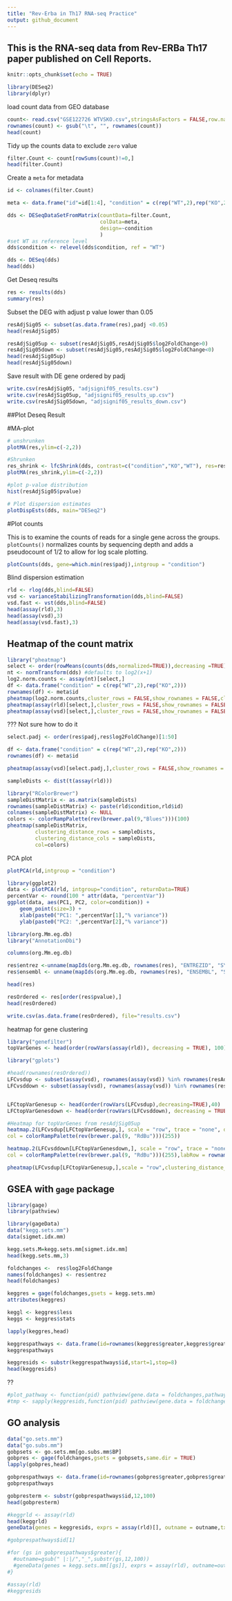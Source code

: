 ```yaml
---
title: "Rev-Erba in Th17 RNA-seq Practice"
output: github_document
---
```

## This is the RNA-seq data from Rev-ERBa Th17 paper published on Cell Reports.

```r
knitr::opts_chunk$set(echo = TRUE)
```


```r
library(DESeq2)
library(dplyr)
```

load count data from GEO database
```r
count<- read.csv("GSE122726 WTVSKO.csv",stringsAsFactors = FALSE,row.names = 1)
rownames(count) <- gsub("\t", "", rownames(count))
head(count)
```

Tidy up the counts data to exclude `zero` value
```r
filter.Count <- count[rowSums(count)!=0,]
head(filter.Count)
```

Create a `meta` for metadata
```r
id <- colnames(filter.Count)
```


```r
meta <- data.frame("id"=id[1:4], "condition" = c(rep("WT",2),rep("KO",2)), stringsAsFactors = FALSE)
```


```r
dds <- DESeqDataSetFromMatrix(countData=filter.Count, 
                              colData=meta, 
                              design=~condition
                              )
#set WT as reference level
dds$condition <- relevel(dds$condition, ref = "WT")

```

```r
dds <- DESeq(dds)
head(dds)
```

Get Deseq results

```r
res <- results(dds)
summary(res)
```

Subset the DEG with adjust p value lower than 0.05
```r
resAdjSig05 <- subset(as.data.frame(res),padj <0.05)
head(resAdjSig05)
```


```r
resAdjSig05up <- subset(resAdjSig05,resAdjSig05$log2FoldChange>0)
resAdjSig05down <- subset(resAdjSig05,resAdjSig05$log2FoldChange<0)
head(resAdjSig05up)
head(resAdjSig05down)
```

Save result with DE gene ordered by padj
```r
write.csv(resAdjSig05, "adjsignif05_results.csv")
write.csv(resAdjSig05up, "adjsignif05_results_up.csv")
write.csv(resAdjSig05down, "adjsignif05_results_down.csv")

```



##Plot Deseq Result

#MA-plot
```r
# unshrunken
plotMA(res,ylim=c(-2,2))
```

```r
#Shrunken
res_shrink <- lfcShrink(dds, contrast=c("condition","KO","WT"), res=res)
plotMA(res_shrink,ylim=c(-2,2))
```
```r
#plot p-value distribution
hist(resAdjSig05$pvalue)
```

```r
# Plot dispersion estimates
plotDispEsts(dds, main="DESeq2")
```


#Plot counts

This is to examine the counts of reads for a single gene across the groups. `plotCounts()` normalizes counts by sequencing depth and adds a pseudocount of 1/2 to allow for log scale plotting. 
```r
plotCounts(dds, gene=which.min(res$padj),intgroup = "condition")

```

Blind dispersion estimation
```r
rld <- rlog(dds,blind=FALSE)
vsd <- varianceStabilizingTransformation(dds,blind=FALSE)
vsd.fast <- vst(dds,blind=FALSE)
head(assay(rld),3)
head(assay(vsd),3)
head(assay(vsd.fast),3)


```

## Heatmap of the count matrix

```r
library("pheatmap")
select <- order(rowMeans(counts(dds,normalized=TRUE)),decreasing =TRUE)[1:20]
nt <- normTransform(dds) #defaults to log2(x+1)
log2.norm.counts <- assay(nt)[select,]
df <- data.frame("condition" = c(rep("WT",2),rep("KO",2)))
rownames(df) <- meta$id
pheatmap(log2.norm.counts,cluster_rows = FALSE,show_rownames = FALSE,cluster_cols = FALSE,annotation_col =df)
pheatmap(assay(rld)[select,],cluster_rows = FALSE,show_rownames = FALSE,cluster_cols = FALSE,annotation_col =df)
pheatmap(assay(vsd)[select,],cluster_rows = FALSE,show_rownames = FALSE,cluster_cols = FALSE,annotation_col =df)

```

??? Not sure how to do it
```r
select.padj <- order(res$padj,res$log2FoldChange)[1:50]

df <- data.frame("condition" = c(rep("WT",2),rep("KO",2)))
rownames(df) <- meta$id

pheatmap(assay(vsd)[select.padj,],cluster_rows = FALSE,show_rownames = FALSE,cluster_cols = FALSE,annotation_col =df)

```

```r
sampleDists <- dist(t(assay(rld)))
```

```r
library("RColorBrewer")
sampleDistMatrix <- as.matrix(sampleDists)
rownames(sampleDistMatrix) <- paste(rld$condition,rld$id)
colnames(sampleDistMatrix) <- NULL
colors <- colorRampPalette(rev(brewer.pal(9,"Blues")))(100)
pheatmap(sampleDistMatrix,
         clustering_distance_rows = sampleDists,
         clustering_distance_cols = sampleDists,
         col=colors)
```

PCA plot
```r
plotPCA(rld,intgroup = "condition")
```




```r
library(ggplot2)
data <- plotPCA(rld, intgroup="condition", returnData=TRUE)
percentVar <- round(100 * attr(data, "percentVar"))
ggplot(data, aes(PC1, PC2, color=condition)) +
    geom_point(size=3) +
    xlab(paste0("PC1: ",percentVar[1],"% variance")) 
    ylab(paste0("PC2: ",percentVar[2],"% variance"))
```


```r
library(org.Mm.eg.db)
library("AnnotationDbi")
```

```r
columns(org.Mm.eg.db)
```
```r
res$entrez <-unname(mapIds(org.Mm.eg.db, rownames(res), "ENTREZID", "SYMBOL"))
res$ensembl <- unname(mapIds(org.Mm.eg.db, rownames(res), "ENSEMBL", "SYMBOL"))
```
```r
head(res)
```
```r
resOrdered <- res[order(res$pvalue),]
head(resOrdered)
```

```r
write.csv(as.data.frame(resOrdered), file="results.csv")
```

heatmap for gene clustering
```r
library("genefilter")
topVarGenes <- head(order(rowVars(assay(rld)), decreasing = TRUE), 100)

```

```r
library("gplots")
```


```r
#head(rownames(resOrdered))
LFCvsdup <- subset(assay(vsd), rownames(assay(vsd)) %in% rownames(resAdjSig05up))
LFCvsddown <- subset(assay(vsd), rownames(assay(vsd)) %in% rownames(resAdjSig05down))


LFCtopVarGenesup <- head(order(rowVars(LFCvsdup),decreasing=TRUE),40)
LFCtopVarGenesdown <- head(order(rowVars(LFCvsddown), decreasing = TRUE),67)

#Heatmap for topVarGenes from resAdjSig05up
heatmap.2(LFCvsdup[LFCtopVarGenesup,], scale = "row", trace = "none", dendrogram = "column",
col = colorRampPalette(rev(brewer.pal(9, "RdBu")))(255))

heatmap.2(LFCvsddown[LFCtopVarGenesdown,], scale = "row", trace = "none", dendrogram = "column",Colv=FALSE,
col = colorRampPalette(rev(brewer.pal(9, "RdBu")))(255),labRow = rownames(LFCvsddown)[LFCtopVarGenesdown])
```

```r
pheatmap(LFCvsdup[LFCtopVarGenesup,],scale = "row",clustering_distance_rows = "correlation",cluster_rows = FALSE,show_rownames = TRUE,cluster_cols = FALSE,annotation_col =df)
```



## GSEA with `gage` package
```r
library(gage)
library(pathview)

```

```r
library(gageData)
data("kegg.sets.mm")
data(sigmet.idx.mm)
```

```r
kegg.sets.M=kegg.sets.mm[sigmet.idx.mm]
head(kegg.sets.mm,3)
```

```r
foldchanges <-  res$log2FoldChange
names(foldchanges) <- res$entrez
head(foldchanges)
```



```r
keggres = gage(foldchanges,gsets = kegg.sets.mm)
attributes(keggres)
```
```r
keggl <- keggres$less
keggs <- keggres$stats
```

```r
lapply(keggres,head)
```
```r
keggrespathways <- data.frame(id=rownames(keggres$greater,keggres$greater %>% tbl_df() %>% filter(row_number()<=5 %>% .$id %>% as.character())))
keggrespathways
```


```r
keggresids <- substr(keggrespathways$id,start=1,stop=8)
head(keggresids)
```

??
```r
#plot_pathway <- function(pid) pathview(gene.data = foldchanges,pathway.id = pid, species = "mm")
#tmp <- sapply(keggresids,function(pid) pathview(gene.data = foldchanges,pathway.id = pid,species="mm"))
```


## GO analysis

```r
data("go.sets.mm")
data("go.subs.mm")
gobpsets <- go.sets.mm[go.subs.mm$BP]
gobpres <- gage(foldchanges,gsets = gobpsets,same.dir = TRUE)
lapply(gobpres,head)
```

```r
gobprespathways <- data.frame(id=rownames(gobpres$greater,gobpres$greater %>% tbl_df() %>% filter(row_number()<=5 %>% .$id %>% as.character())))
gobprespathways

```

```r
gobpresterm <- substr(gobprespathways$id,12,100)
head(gobpresterm)
```







```r
#keggrld <- assay(rld)
head(keggrld)
geneData(genes = keggresids, exprs = assay(rld)[], outname = outname,txt=T, heatmap = T,limit = 3,scartterplot=TRUE)
```

```r
#gobprespathways$id[1]
```


```r
#for (gs in gobprespathways$greater){
  #outname=gsub(" |:|/","_",substr(gs,12,100))
  #geneData(genes = kegg.sets.mm[[gs]], exprs = assay(rld), outname=outname,txt=T,heatmap=T,limit = 3,scatterplot = T)
#}

```


```r
#assay(rld)
#keggresids
```

